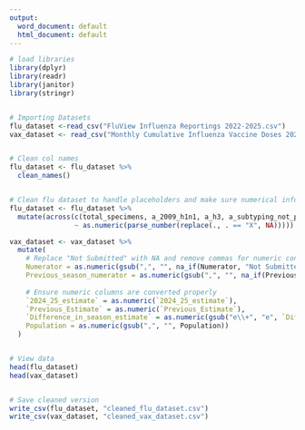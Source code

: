 ---
output:
  word_document: default
  html_document: default
---
```{r}
# load libraries
library(dplyr)
library(readr)
library(janitor)
library(stringr)


# Importing Datasets 
flu_dataset <-read_csv("FluView Influenza Reportings 2022-2025.csv")
vax_dataset <- read_csv("Monthly Cumulative Influenza Vaccine Doses 2024-2025 and previous season.csv", show_col_types = FALSE)


# Clean col names
flu_dataset <- flu_dataset %>% 
  clean_names()


# Clean flu dataset to handle placeholders and make sure numerical info is used
flu_dataset <- flu_dataset %>%
  mutate(across(c(total_specimens, a_2009_h1n1, a_h3, a_subtyping_not_performed, b, b_vic, b_yam, h3n2v, a_h5),
                ~ as.numeric(parse_number(replace(., . == "X", NA)))))

vax_dataset <- vax_dataset %>%
  mutate(
    # Replace "Not Submitted" with NA and remove commas for numeric conversion
    Numerator = as.numeric(gsub(",", "", na_if(Numerator, "Not Submitted"))),
    Previous_season_numerator = as.numeric(gsub(",", "", na_if(Previous_season_numerator, "Not Submitted"))),
    
    # Ensure numeric columns are converted properly
    `2024_25_estimate` = as.numeric(`2024_25_estimate`),
    `Previous_Estimate` = as.numeric(`Previous_Estimate`),
    `Difference_in_season_estimate` = as.numeric(gsub("e\\+", "e", `Difference_in_season_estimate`)),  # Handle scientific notation properly
    Population = as.numeric(gsub(",", "", Population))
  )


# View data
head(flu_dataset)
head(vax_dataset)


# Save cleaned version
write_csv(flu_dataset, "cleaned_flu_dataset.csv")
write_csv(vax_dataset, "cleaned_vax_dataset.csv")

```

